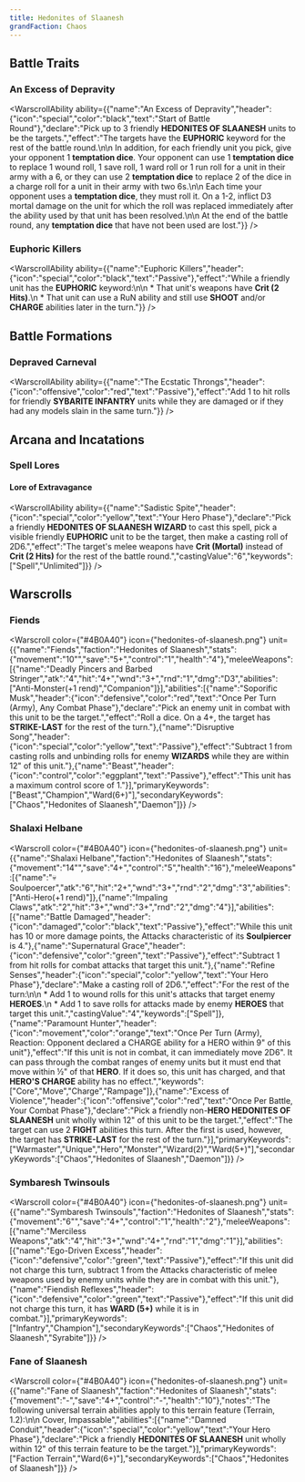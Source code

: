 ```yaml
---
title: Hedonites of Slaanesh
grandFaction: Chaos
---
```



## Battle Traits

### An Excess of Depravity

<WarscrollAbility ability={{"name":"An Excess of Depravity","header":{"icon":"special","color":"black","text":"Start of Battle Round"},"declare":"Pick up to 3 friendly **HEDONITES OF SLAANESH** units to be the targets.","effect":"The targets have the **EUPHORIC** keyword for the rest of the battle round.\n\n In addition, for each friendly unit you pick, give your opponent 1 **temptation dice**. Your opponent can use 1 **temptation dice** to replace 1 wound roll, 1 save roll, 1 ward roll or 1 run roll for a unit in their army with a 6, or they can use 2 **temptation dice** to replace 2 of the dice in a charge roll for a unit in their army with two 6s.\n\n Each time your opponent uses a **temptation dice**, they must roll it. On a 1-2, inflict D3 mortal damage on the unit for which the roll was replaced immediately after the ability used by that unit has been resolved.\n\n At the end of the battle round, any **temptation dice** that have not been used are lost."}} />

### Euphoric Killers

<WarscrollAbility ability={{"name":"Euphoric Killers","header":{"icon":"special","color":"black","text":"Passive"},"effect":"While a friendly unit has the **EUPHORIC** keyword:\n\n * That unit's weapons have **Crit (2 Hits)**.\n * That unit can use a RuN ability and still use **SHOOT** and/or **CHARGE** abilities later in the turn."}} />



## Battle Formations

### Depraved Carneval

<WarscrollAbility ability={{"name":"The Ecstatic Throngs","header":{"icon":"offensive","color":"red","text":"Passive"},"effect":"Add 1 to hit rolls for friendly **SYBARITE INFANTRY** units while they are damaged or if they had any models slain in the same turn."}} />



## Arcana and Incatations

### Spell Lores
#### Lore of Extravagance

<WarscrollAbility ability={{"name":"Sadistic Spite","header":{"icon":"special","color":"yellow","text":"Your Hero Phase"},"declare":"Pick a friendly **HEDONITES OF SLAANESH WIZARD** to cast this spell, pick a visible friendly **EUPHORIC** unit to be the target, then make a casting roll of 2D6.","effect":"The target's melee weapons have **Crit (Mortal)** instead of **Crit (2 Hits)** for the rest of the battle round.","castingValue":"6","keywords":["Spell","Unlimited"]}} />





## Warscrolls

### Fiends

<Warscroll color={"#4B0A40"} icon={"hedonites-of-slaanesh.png"} unit={{"name":"Fiends","faction":"Hedonites of Slaanesh","stats":{"movement":"10\"","save":"5+","control":"1","health":"4"},"meleeWeapons":[{"name":"Deadly Pincers and Barbed Stringer","atk":"4","hit":"4+","wnd":"3+","rnd":"1","dmg":"D3","abilities":["Anti-Monster(+1 rend)","Companion"]}],"abilities":[{"name":"Soporific Musk","header":{"icon":"defensive","color":"red","text":"Once Per Turn (Army), Any Combat Phase"},"declare":"Pick an enemy unit in combat with this unit to be the target.","effect":"Roll a dice. On a 4+, the target has **STRIKE-LAST** for the rest of the turn."},{"name":"Disruptive Song","header":{"icon":"special","color":"yellow","text":"Passive"},"effect":"Subtract 1 from casting rolls and unbinding rolls for enemy **WIZARDS** while they are within 12\" of this unit."},{"name":"Beast","header":{"icon":"control","color":"eggplant","text":"Passive"},"effect":"This unit has a maximum control score of 1."}],"primaryKeywords":["Beast","Champion","Ward(6+)"],"secondaryKeywords":["Chaos","Hedonites of Slaanesh","Daemon"]}} />

### Shalaxi Helbane

<Warscroll color={"#4B0A40"} icon={"hedonites-of-slaanesh.png"} unit={{"name":"Shalaxi Helbane","faction":"Hedonites of Slaanesh","stats":{"movement":"14\"","save":"4+","control":"5","health":"16"},"meleeWeapons":[{"name":"💀 Soulpoercer","atk":"6","hit":"2+","wnd":"3+","rnd":"2","dmg":"3","abilities":["Anti-Hero(+1 rend)"]},{"name":"Impaling Claws","atk":"2","hit":"3+","wnd":"3+","rnd":"2","dmg":"4"}],"abilities":[{"name":"Battle Damaged","header":{"icon":"damaged","color":"black","text":"Passive"},"effect":"While this unit has 10 or more damage points, the Attacks characteristic of its **Soulpiercer** is 4."},{"name":"Supernatural Grace","header":{"icon":"defensive","color":"green","text":"Passive"},"effect":"Subtract 1 from hit rolls for combat attacks that target this unit."},{"name":"Refine Senses","header":{"icon":"special","color":"yellow","text":"Your Hero Phase"},"declare":"Make a casting roll of 2D6.","effect":"For the rest of the turn:\n\n * Add 1 to wound rolls for this unit's attacks that target enemy **HEROES**.\n * Add 1 to save rolls for attacks made by enemy **HEROES** that target this unit.","castingValue":"4","keywords":["Spell"]},{"name":"Paramount Hunter","header":{"icon":"movement","color":"orange","text":"Once Per Turn (Army), Reaction: Opponent declared a CHARGE ability for a HERO within 9\" of this unit"},"effect":"If this unit is not in combat, it can immediately move 2D6\". It can pass through the combat ranges of enemy units but it must end that move within ½\" of that **HERO**. If it does so, this unit has charged, and that **HERO'S CHARGE** ability has no effect.","keywords":["Core","Move","Charge","Rampage"]},{"name":"Excess of Violence","header":{"icon":"offensive","color":"red","text":"Once Per Battle, Your Combat Phase"},"declare":"Pick a friendly non-**HERO HEDONITES OF SLAANESH** unit wholly within 12\" of this unit to be the target.","effect":"The target can use 2 **FIGHT** abilities this turn. After the first is used, however, the target has **STRIKE-LAST** for the rest of the turn."}],"primaryKeywords":["Warmaster","Unique","Hero","Monster","Wizard(2)","Ward(5+)"],"secondaryKeywords":["Chaos","Hedonites of Slaanesh","Daemon"]}} />

### Symbaresh Twinsouls

<Warscroll color={"#4B0A40"} icon={"hedonites-of-slaanesh.png"} unit={{"name":"Symbaresh Twinsouls","faction":"Hedonites of Slaanesh","stats":{"movement":"6\"","save":"4+","control":"1","health":"2"},"meleeWeapons":[{"name":"Merciless Weapons","atk":"4","hit":"3+","wnd":"4+","rnd":"1","dmg":"1"}],"abilities":[{"name":"Ego-Driven Excess","header":{"icon":"defensive","color":"green","text":"Passive"},"effect":"If this unit did not charge this turn, subtract 1 from the Attacks characteristic of melee weapons used by enemy units while they are in combat with this unit."},{"name":"Fiendish Reflexes","header":{"icon":"defensive","color":"green","text":"Passive"},"effect":"If this unit did not charge this turn, it has **WARD (5+)** while it is in combat."}],"primaryKeywords":["Infantry","Champion"],"secondaryKeywords":["Chaos","Hedonites of Slaanesh","Syrabite"]}} />

### Fane of Slaanesh

<Warscroll color={"#4B0A40"} icon={"hedonites-of-slaanesh.png"} unit={{"name":"Fane of Slaanesh","faction":"Hedonites of Slaanesh","stats":{"movement":"-","save":"4+","control":"-","health":"10"},"notes":"The following universal terrain abilities apply to this terrain feature (Terrain, 1.2):\n\n Cover, Impassable","abilities":[{"name":"Damned Conduit","header":{"icon":"special","color":"yellow","text":"Your Hero Phase"},"declare":"Pick a friendly **HEDONITES OF SLAANESH** unit wholly within 12\" of this terrain feature to be the target."}],"primaryKeywords":["Faction Terrain","Ward(6+)"],"secondaryKeywords":["Chaos","Hedonites of Slaanesh"]}} />


